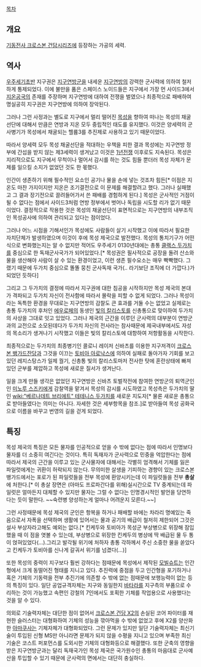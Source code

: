 [[목차]]

== 개요 ==
[[기동전사 크로스본 건담]]시리즈에 등장하는 가공의 세력.

== 역사 ==
[[우주세기]]초반 지구권은 [[지구연방군]]을 내세운 [[지구연방]]의 강력한 군사력에 의하여 철저하게 통제되었다. 이에 불만을 품은 스페이스 노이드들은 지구에서 가장 먼 사이드3에서 [[지온공국]]의 존재를 주장하며 지구연방에 대하여 전쟁을 벌였으나 최종적으로 패배하여 명실공히 지구권은 지구연방에 의하여 장악된다.

그러나 그런 사정과는 별도로 지구에서 멀리 떨어진 [[목성]]을 향하여 떠나는 목성의 채굴선단에 대해서 만큼은 연방과 지온 모두 중립적인 태도를 유지했다. 이것은 양세력의 군사병기가 목성에서 채굴되는 헬륨3를 추진제로 사용하고 있기 때문이었다.

따라서 양세력 모두 목성 채굴선단을 적대하는 우책을 피한 결과 목성에는 지구연방 정부에 간섭을 받지 않는 제3세력이 생겨났고 이것은 [[1년전쟁]] 이후로도 지속된다. 목성은 지리적으로도 지구에서 무척이나 멀어서 감시를 하는 것도 힘들 뿐더러 목성 자체가 문제를 일으킬 소지가 없었던 것도 한 몫했다.

인간이 생존하기 위해 필수적인 요소인 공기나 물을 손에 넣는 것조차 힘든[* 이점은 지온도 마찬 가지이지만 지온은 조기결전으로 이 문제를 해결할려고 했다. 그러나 실패했고 그 결과 장기전으로 끌려들어가서 쓴 패배를 경험하게 된다.] 목성은 군사적인 거점이 될 수 없다는 점에서 사이드3처럼 연방 정부에서 벗어나 독립을 시도할 리가 없기 때문이었다. 결정적으로 작용한 것은 목성의 채굴선단이 표면적으로는 지구연방의 내부조직인 목성공사에 의하여 관리되고 있다는 점이었다.

그러나 어느 시점을 기해서인가 목성에도 사람들이 살기 시작했고 이에 따라서 필요한 자치단체가 발생하였으며 이것이 후에 목성 제국으로 발전했다. 목성의 통치기구가 어떤 식으로 변화했는지는 알 수 없지만 적어도 우주세기 0130년대에는 총통 [[클랙스 두가치]]를 중심으로 한 독재군사국가가 되어있었다.[* 목성권은 필사적으로 공장을 돌려 산소와 물을 생산해야 사람이 살 수 있는 환경이었고, 이런 생존 필수요소는 매우 빡빡했다. 그랬기 때문에 두가치 중심으로 똘똘 뭉친 군사독재 국가(.. 라기보단 조직에 더 가깝다.)가 되었던 듯하다]

그리고 그 두가치의 결정에 따라서 지구권에 대한 침공을 시작하지만 목성 제국의 본대가 격파되고 두가치 자신이 전사함에 따라서 몰락을 피할 수 없게 되었다. 그러나 목성이라는 독특한 환경을 무대로는 지구연방의 감찰도 큰 효과를 거둘 수는 없었고 실제로는 총통 두가치의 후처인 [[에우로페]]의 동생인 [[빛의 칼리스토]]를 신총통으로 맞이하여 두가치의 사상을 그대로 잇고 있었다. 그러나 제국의 근간을 이루던 군사력의 대부분이 연방군과의 교전으로 소모된데다가 두가치 자신의 전사라는 참사때문에 제국내부에서도 자성의 목소리가 생겨나기 시작했고 이들은 빛의 칼리스토에 대항하여 저항활동을 시작한다.

최종적으로는 두가치의 최종병기인 콜로니 레이저 신바츠를 이용한 지구저격이 [[크로스 본 뱅가드]]잔당과 그것을 이끄는 [[토비아 아로낙스]]에 의하여 실패로 돌아가자 기회를 보고 있던 레지스탕스가 일제 궐기, 신총통 빛의 칼리스토마저 전사한 탓에 혼란상태에 빠져있던 군부를 제압하고 목성에 새로운 질서가 생겨난다.

일을 크게 만들 생각은 없었던 지구연방은 신바츠 토벌작전에 참여한 연방군의 퇴역군인인 [[미노루 스즈키]]에게 감찰역을 맡겨서 목성의 감시를 시도하였고 목성측은 두가치의 딸인 [[wiki:"베르나데트 브리에트" 테테니스 두가치]]를 새로운 지도자[* 물론 새로운 총통으로 받아들였다는 의미는 아니다. 자세한 것은 세부항목을 참조.]로 받아들여 목성 공화국으로 이름을 바꾸고 번영의 길을 걷게 되었다.

== 특징 ==
목성 제국의 특징은 모든 물자를 인공적으로 얻을 수 밖에 없다는 점에 따라서 인명보다 물자를 더 소중히 여긴다는 것이다. 특히 독재자가 군사력으로 민중을 억압한다는 점에 따라서 제국의 근간을 이루고 있는 군사물자에 대해서는 각별히 엄격해서 기체를 잃은 파일럿에게는 귀환이 허락되지 않는다. 무의미한 살생을 기피하는 경향이 있는 크로스본 뱅가드에서는 포로가 된 파일럿들을 전부 목성에 환양시키는데 이 파일럿들을 전부 '''총살'''에 처한다.[* 이 총살 장면은 (아마도 프로파간다를 위해)실시간으로 TV 중계되는데 파일럿은 얼마든지 대체할 수 있지만 물자는 그럴 수 없다는 인명경시적인 발언을 당연하다는 듯이 말한다. ~~숙련병 양성하는게 얼마나 어려운지 모른다.~~]

그런 사정때문에 목성 제국의 군인은 항복을 하거나 패배할 바에는 차라리 명예있는 죽음으로서 자폭을 선택하며 생활에 있어서는 물과 공기의 배급이 철저히 제한되어 그것은 설사 부상자라고해도 예외는 없다.[* 킨케두와 토비아가 목성군 부상병으로 위장해 잠입했을 때 이 점을 엿볼 수 있는데, 부상병으로 위장한 킨케두의 병상에 딱 배급된 물 두 통이 얹혀있었다(...).그리고  발각될 위기에 처하자 총통 각하께서 주신 소중한 물을 쏟았다고 킨케두가 토비아를 신나게 갈궈서 위기를 넘겼다(...)]

또한 목성의 중력이 지구보다 훨씬 강하다는 점때문에 목성에서 제작된 [[모빌슈트]]는 인간형에서 크게 동떨어진 형태를 지니고 있다. 추진력에 중점을 두고 인간형을 포기하거나 혹은 기체의 기동력을 전부 추진기에 의존할 수 밖에 없는 점때문에 보행능력이 없는 등의 특징이 있다. 일단 공업규격자체는 지구와 동일한지 [[바타라]]를 지구측의 부품으로 수리하는 것이 가능했고 속편인 강철의 7인에서도 포획한 기체를 작업용으로 사용했다는 것을 알 수 있다.

의외로 기술력자체는 대단한 점이 없어서 [[크로스본 건담 X2]]의 손실된 코어 파이터를 재현한 슬러스터는 대형화하여 기체의 성능을 깎아먹을 수 밖에 없었고 후에 X2를 양산화한 [[아마쿠사]]는 기체자체가 대형화되었다. 그런 문제가 있지만 일단 기술력자체는 최신기술이 투입된 신형 MS만 아니라면 문제가 되지 않을 수평을 지니고 있으며 부족한 최신기술은 코스트 퍼포먼스를 도외시한 기체의 대형화등으로 해결했다. 또한 군축의 영향을 받은 지구연방군과는 달리 독재국가인 목성 제국은 국가원수인 총통의 마음대로 군사예산을 투입할 수 있기 때문에 군사력의 면에서는 대단히 충실하다.
